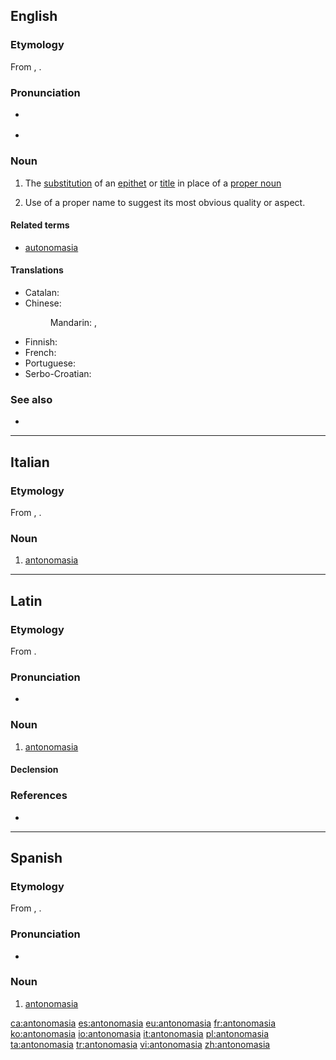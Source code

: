 ==English==
{{examples-right|sense=use of a proper name for its attribute|examples=Can we depend on the Solons in Washington to save us?}}

===Etymology===
From {{etyl|la|en}} {{m|la|antonomasia}}, {{etyl|grc|en}} {{m|grc|ἀντονομασία||antonomasia|sc=polytonic}}.

===Pronunciation===
* {{a|UK}} {{IPA|/ˌæntənəʊˈmeɪzɪə/|/ænˌtɒnəʊˈmeɪzɪə/|lang=en}}
* {{a|US}} {{IPA|/ˌæntənəˈmeɪʒə/|lang=en}}

===Noun===
{{en-noun|~}}

# {{cx|rhetoric|lang=en}} The [[substitution]] of an [[epithet]] or [[title]] in place of a [[proper noun]]
# {{cx|rhetoric|lang=en}} Use of a proper name to suggest its most obvious quality or aspect.

====Related terms====
* [[autonomasia]]

====Translations====
{{trans-top|substitution of an epithet or title in place of a proper noun}}
* Catalan: {{t+|ca|antonomàsia|f}}
* Chinese:
*: Mandarin: {{t|cmn|代稱|sc=Hani}}, {{t|cmn|代称|tr=dàichēng|sc=Hani}}
{{trans-mid}}
* Finnish: {{t|fi|antonomasia}}
* French: {{t+|fr|antonomase|f}}
* Portuguese: {{t+|pt|antonomásia|f}}
* Serbo-Croatian: {{t+|sh|antonomazija|f}}
{{trans-bottom}}

===See also===
* {{pedia}}

----

==Italian==

===Etymology===
From {{etyl|la|it}} {{m|la|antonomasia}}, {{etyl|grc|it}} {{m|grc|ἀντονομασία||antonomasia|sc=polytonic}}.

===Noun===
{{it-noun|f}}

# {{cx|rhetoric|lang=it}} [[#English|antonomasia]]

----

==Latin==

===Etymology===
From {{etyl|grc|la}} {{m|grc|ἀντονομασία||antonomasia|sc=polytonic}}.

===Pronunciation===
* {{la-pronunc|antonomasia}}

===Noun===
{{la-noun|antonomasia||antonomasiae|f|first}}

# {{cx|rhetoric|lang=la}} [[#English|antonomasia]]

====Declension====
{{la-decl-1st|antonomasi}}

===References===
* {{R:L&S}}

----

==Spanish==
{{wikipedia|lang=es}}

===Etymology===
From {{etyl|la|es}} {{m|la|antonomasia}}, {{etyl|grc|es}} {{m|grc|ἀντονομασία||antonomasia|sc=polytonic}}.

===Pronunciation===
* {{IPA|[a̠n.to̞.no̞ˈma̠.sja̠]|lang=es}}

===Noun===
{{es-noun|f}}

# {{cx|rhetoric|lang=es}} [[#English|antonomasia]]

[[ca:antonomasia]]
[[es:antonomasia]]
[[eu:antonomasia]]
[[fr:antonomasia]]
[[ko:antonomasia]]
[[io:antonomasia]]
[[it:antonomasia]]
[[pl:antonomasia]]
[[ta:antonomasia]]
[[tr:antonomasia]]
[[vi:antonomasia]]
[[zh:antonomasia]]